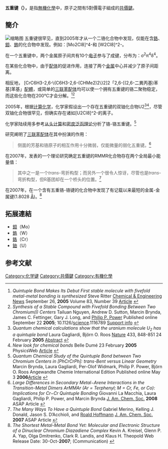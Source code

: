 {{noteTA|G1=Chemistry}}
'''五重键（'''{{Lang-en|Quintuple Bond}}'''），'''是指[[無機化學|無機化學]]中，原子之間有5對價電子組成的[[共價鍵|共價鍵]]。

== 簡介 ==
[[File:Ar2Cr2PP.png|缩略图]]
五重键很罕见，直到2005年才从一个二铬化合物中发现，仅能在含[[鉻|鉻]]、[[鉬|鉬]]、[[鎢|鎢]]的化合物中发现。例如：<chem>[Mo2Cl8]^4-</chem>和 <chem>[W2Cl8]^2-</chem>。

在一个五重键中，两个金属原子间共有10个[[电子|电子]]参与了成键，分布为：σ<sup>2</sup>π<sup>4</sup>δ<sup>4</sup>。

在某些化合物中，由于[[配体_(化学)|配体]]的促进作用，连接了两个[[金属|金属]]中心并减少了原子间距离。

相反地， <chem>[CrC6H3-2,6-\{C6H3-2,6-(CHMe2)2\}2]2</chem>「2,6-[(2,6-二異丙基)苯基]苯基」[[配體|配體]]，或简单的[[三联苯|三联苯]][[配體|配体]]均可以使一个拥有五重键的铬二聚物稳定，而这些化合物在200℃才会分解。<ref>''Quintuple Bond Makes Its Debut First stable molecule with fivefold metal-metal bonding is synthesized'' Steve Ritter [[Chemical_&_Engineering_News|Chemical & Engineering News]] September 26, '''2005''' Volume 83, Number 39 [http://pubs.acs.org/cen/news/83/i39/8339notw1.html Article] {{Wayback|url=http://pubs.acs.org/cen/news/83/i39/8339notw1.html |date=20180616180406 }}</ref><ref>''Synthesis of a Stable Compound with Fivefold Bonding Between Two Chromium(I) Centers'' Tailuan Nguyen, Andrew D. Sutton, Marcin Brynda, James C. Fettinger, Gary J. Long, and [[Philip_Power|Philip P. Power]] Published online September 22 '''2005'''; 10.1126/[[Science_(journal)|science]].1116789  [http://www.sciencemag.org/cgi/data/1116789/DC1/1 Support info] {{Wayback|url=http://www.sciencemag.org/cgi/data/1116789/DC1/1 |date=20071001004952 }}</ref>

2005年，根据[[计算化学|计算化学]]，化学家假设出一个存在五重键的双铀化合物<chem>U2</chem><ref>''Quantum chemical calculations show that the uranium molecule U<sub>2</sub> has a quintuple bond'' Laura Gagliardi, Björn O. Roos [[Nature_(journal)|Nature]] 433, 848-851 24 February '''2005''' [http://www.nature.com/nature/journal/v433/n7028/abs/nature03249.html Abstract] {{Wayback|url=http://www.nature.com/nature/journal/v433/n7028/abs/nature03249.html |date=20160405192150 }}</ref><ref>''New look for chemical bonds'' Belle Dumé 23 February '''2005''' PhysicsWeb [http://physicsweb.org/articles/news/9/2/13/1#050213 Article] {{Wayback|url=http://physicsweb.org/articles/news/9/2/13/1#050213 |date=20070213174008 }}</ref>，尽管双铀化合物很罕见，但确实存在诸如<chem>[U2Cl8]^2-</chem>的离子。

化学家{{Who}}陆续用多参考[[从头计算|从头计算]]和[[密度泛函理論|密度泛函理论]]分析了铬-铬五重键。<ref>''Quantum Chemical Study of the Quintuple Bond between Two Chromium Centers in [PhCrCrPh]: trans-Bent versus Linear Geometry'' Marcin Brynda, Laura Gagliardi, Per-Olof Widmark, Philip P. Power, Björn O. Roos Angewandte Chemie International Edition Published online May 3 '''2006'''[http://www3.interscience.wiley.com/cgi-bin/fulltext/112604898/PDFSTART Article] {{Wayback|url=http://www3.interscience.wiley.com/cgi-bin/fulltext/112604898/PDFSTART |date=20200119203602 }}</ref>

{{When}}研究阐明了[[三联苯|三联苯]][[配體|配体]]在其中扮演的作用：<blockquote>侧面的芳基和铬原子的相互作用十分微弱，仅能微量的弱化五重键。<ref>''Large Differences in Secondary Metal−Arene Interactions in the Transition-Metal Dimers ArMMAr (Ar = Terphenyl; M = Cr, Fe, or Co): Implications for Cr−Cr Quintuple Bonding'' Giovanni La Macchia,  Laura Gagliardi,  Philip P. Power,  and   Marcin Brynda [[J._Am._Chem._Soc.|J. Am. Chem. Soc.]] '''2008''' ASAP Article {{DOI|10.1021/ja0771890}}</ref> </blockquote>在2007年，发表的一个理论研究确定五重键的RMMR化合物存在两个全局最小能量值：<blockquote>其中之一是一个''trans''-弯折构型；而另外一个很令人惊讶，尽管也是''trans''-弯折构型，但R基团却在一个桥头的位置。<ref>''The Many Ways To Have a Quintuple Bond'' Gabriel Merino, Kelling J. Donald, Jason S. D’Acchioli, and [[Roald_Hoffmann|Roald Hoffmann]] [[J._Am._Chem._Soc.|J. Am. Chem. Soc.]] '''2007''' ASAP Article  {{DOI|10.1021/ja075454b}}</ref></blockquote>在2007年，在一个含有五重铬-铬键的化合物中发现了有记载以来最短的金属-金属键(1.8028 [[埃格斯特朗_(单位)|Å]])。<ref>''The Shortest Metal-Metal Bond Yet: Molecular and Electronic Structure of a Dinuclear Chromium Diazadiene Complex'' Kevin A. Kreisel, Glenn P. A. Yap, Olga Dmitrenko, Clark R. Landis, and Klaus H. Theopold Web Release Date: 30-Oct-'''2007'''; (Communication) {{DOI|10.1021/ja076356t}}</ref>

== 拓展連結 ==
* [[钼|鉬]]（<chem>Mo</chem>）
* [[钨|鎢]]（<chem>W</chem>）
* [[铬|鉻]]（<chem>Cr</chem>）
* [[鈾|鈾]]（<chem>U</chem>）

==参考文献==
{{reflist|2}}


{{化学键}}
{{Chemical bonding theory|state=autocollapse}}

[[Category:化学键|Category:化学键]]
[[Category:共價鍵|Category:共價鍵]]
[[Category:有機化學|Category:有機化學]]